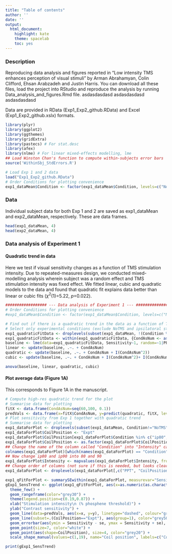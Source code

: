 ```yaml
---
title: "Table of contents"
author: ''
date: ''
output:
  html_document:
    highlight: kate
    theme: spacelab
    toc: yes
---
```


### Description
Reproducing data analysis and figures reported in "Low intensity TMS enhances perception of visual stimuli" by Arman Abrahamyan, Colin Clifford, Ehsan Arabzadeh and Justin Harris. You can download all these files, load the project into RStudio and reproduce the analysis by running Data\_analysis\_and_figures.Rmd file. 
asdasdasdasd
asdasdasdasd
asdasdasdasd

Data are provided in RData (Exp1\_Exp2\_github.RData) and Excel (Exp1_Exp2_github.xslx) formats. 

```r
library(plyr)
library(ggplot2)
library(ggthemes)
library(gridExtra)
library(pastecs) # For stat.desc
library(afex)
library(nlme) # For linear mixed-effects modelling, lme
## Load Winston Chan's function to compute within-subjects error bars
source('WithinSbj_StdErrors.R')

# Load Exp 1 and 2 data 
load("Exp1_Exp2_github.RData")
# Order Conditions for plotting convenience
exp1_dataMean$Condition <- factor(exp1_dataMean$Condition, levels=c("NoTMS", "ip80", "ip90", "60", "70", "80", "90", "100"))
```
### Data
Individual subject data for both Exp 1 and 2 are saved as exp1\_dataMean and exp2\_dataMean, respectively. These are data frames. 

```r
head(exp1_dataMean, 4)
head(exp2_dataMean, 4)
```


### Data analysis of Experiment 1
#### Quadratic trend in data 
Here we test if visual sensitivity changes as a function of TMS stimulation intensity. Due to repeated-measures design, we conducted mixed-modelling analysis wherein subject was a random effect and TMS stimulation intensity was fixed effect. We fitted linear, cubic and quadratic models to the data and found that quadratic fit explains data better than linear or cubic fits ($\chi^2$(1)=5.22, *p*=0.022).

```r
################## --- Data analysis of Experiment 1 --- ###################
# Order Conditions for plotting convenience
#exp1_dataMean$Condition <- factor(exp1_dataMean$Condition, levels=c("NoTMS", "ip80", "ip90", "60", "70", "80", "90", "100"))

# Find out if there is a quadratic trend in the data as a function of TMS intensity
# Select only experimental conditions (exclude NoTMS and ipsilatoral stimulation)
exp1_quadraticFitData <- droplevels(subset(exp1_dataMean, !(Condition %in% c("ip80", "ip90", "NoTMS"))))
exp1_quadraticFitData <- within(exp1_quadraticFitData, {CondAsNum <- as.numeric(as.character(Condition)) })
baseline <- lme(data=exp1_quadraticFitData, Sensitivity~1, random=~1|PPT/CondAsNum, method="ML")
linear <- update(baseline, .~. + CondAsNum)
quadratic <- update(baseline, .~. + CondAsNum + I(CondAsNum^2))
cubic <- update(baseline, .~. + CondAsNum + I(CondAsNum^2)+ I(CondAsNum^3))

```

```r
anova(baseline, linear, quadratic, cubic)
```

#### Plot average data (Figure 1A) 
This corresponds to Figure 1A in the manuscript. 

```r
# Compute high-res quadratic trend for the plot
# Summarise data for plotting
fitX <- data.frame(CondAsNum=seq(60,100, 0.1))
predVals <- data.frame(x=fitX$CondAsNum, y=predict(quadratic, fitX, level=0))
# Plot sensitivity from Exp 1 together with quadratic trend
# Summarise data for plotting
exp1_dataForPlot <- droplevels(subset(exp1_dataMean, Condition!="NoTMS"))
exp1_dataForPlot$CoilPosition <- "Expt"
exp1_dataForPlot$CoilPosition[exp1_dataForPlot$Condition %in% c("ip80", "ip90")] <- "Cntr"
exp1_dataForPlot$CoilPosition <- as.factor(exp1_dataForPlot$CoilPosition)
## Change the name of the column called "Condition" into "Intensity" cause it is more intuitive
colnames(exp1_dataForPlot)[which(names(exp1_dataForPlot) == "Condition")] <- "Intensity"
## Now change ip80 and ip90 into 80 and 90
exp1_dataForPlot$Intensity <- mapvalues(exp1_dataForPlot$Intensity, from = c("ip80", "ip90"), to = c("80", "90"))
## Change order of columns (not sure if this is needed, but looks clearer)
exp1_dataForPlot <- droplevels(exp1_dataForPlot[,c("PPT", "CoilPosition", "Intensity", "Th", "Sensitivity")])

exp1_qFitForPlot <- summarySEwithin(exp1_dataForPlot, measurevar="Sensitivity", withinvars=c("Intensity", "CoilPosition"), idvar="PPT")
gExp1_SensTrend <- ggplot(exp1_qFitForPlot, aes(x=as.numeric(as.character(Intensity)), y=Sensitivity, color=CoilPosition)) + 
  theme_few() + 
  geom_rangeframe(color="grey30") + 
  theme(legend.position=c(0.19,0.87)) + 
  xlab("Stimulation intensity\n (% phosphene threshold)") + 
  ylab("Contrast sensitivity") + 
  geom_line(data=predVals, aes(x=x, y=y), linetype="dashed", colour="grey70", size=.3) +
  geom_line(subset=.(CoilPosition=="Expt"), aes(group=1), color="grey50", size=1) + 
  geom_errorbar(aes(ymin = Sensitivity - se, ymax = Sensitivity + se), width = 0.00, size = 0.2, color="grey50") +   # Change "se" to "ci" to plot 95% conf intervals
  geom_point(size=7, color="white") +
  geom_point(aes(shape=CoilPosition), size=4, color="grey20") + 
  scale_shape_manual(values=c(1,19), name="Coil position", labels=c("Control (Ipsi)","Experimental (Contra)"))

print(gExp1_SensTrend)
```


